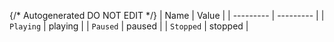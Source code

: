 {/* Autogenerated DO NOT EDIT  */}
| Name      | Value     |
| --------- | --------- |
| `Playing` | playing   |
| `Paused`  | paused    |
| `Stopped` | stopped   |